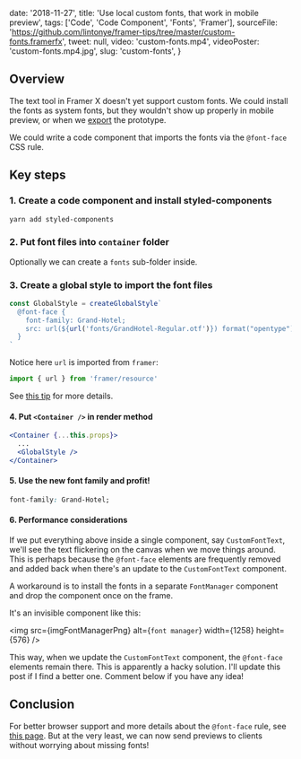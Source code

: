 

  date: '2018-11-27',
  title: 'Use local custom fonts, that work in mobile preview',
  tags: ['Code', 'Code Component', 'Fonts', 'Framer'],
  sourceFile:
    'https://github.com/lintonye/framer-tips/tree/master/custom-fonts.framerfx',
  tweet: null,
  video: 'custom-fonts.mp4',
  videoPoster: 'custom-fonts.mp4.jpg',
  slug: 'custom-fonts',
}


## Overview

The text tool in Framer X doesn't yet support custom fonts. We could install the fonts as system fonts, but they wouldn't show up properly in mobile preview, or when we [export](/tips/export-web-preview) the prototype.

We could write a code component that imports the fonts via the `@font-face` CSS rule.

## Key steps

### 1. Create a code component and install styled-components

```bash
yarn add styled-components
```

### 2. Put font files into `container` folder

Optionally we can create a `fonts` sub-folder inside.

### 3. Create a global style to import the font files

```jsx
const GlobalStyle = createGlobalStyle`
  @font-face {
    font-family: Grand-Hotel;
    src: url(${url('fonts/GrandHotel-Regular.otf')}) format("opentype");
  }
`
```

Notice here `url` is imported from `framer`:

```js
import { url } from 'framer/resource'
```

See [this tip](/tips/local-resources) for more details.

#### 4. Put `<Container />` in render method

```jsx
<Container {...this.props}>
  ...
  <GlobalStyle />
</Container>
```

#### 5. Use the new font family and profit!

```css
font-family: Grand-Hotel;
```

#### 6. Performance considerations

If we put everything above inside a single component, say `CustomFontText`, we'll see the text flickering on the canvas when we move things around. This is perhaps because the `@font-face` elements are frequently removed and added back when there's an update to the `CustomFontText` component.

A workaround is to install the fonts in a separate `FontManager` component and drop the component once on the frame.

It's an invisible component like this:

<img src={imgFontManagerPng} alt={`font manager`} width={1258} height={576} />

This way, when we update the `CustomFontText` component, the `@font-face` elements remain there. This is apparently a hacky solution. I'll update this post if I find a better one. Comment below if you have any idea!

## Conclusion

For better browser support and more details about the `@font-face` rule, see [this page](https://css-tricks.com/snippets/css/using-font-face/). But at the very least, we can now send previews to clients without worrying about missing fonts!
